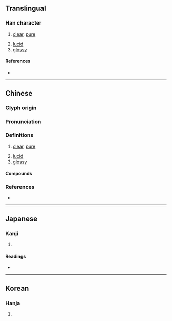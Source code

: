 {{also|滢}}
{{character info/new}}
==Translingual==

===Han character===
{{Han char|rn=85|rad=水|as=15|sn=18|four=39113|canj=EFFI,EFFG|ids=⿰氵瑩}}

# {{lb|zh|of water}} [[clear]], [[pure]]
# [[lucid]]
# [[glossy]]

====References====
* {{Han ref|kx=0658.300|dkj=18587|dj=1068.260|hdz=31780.120|uh=7005|ud=28677|bh=EFEF|bd=61423}}

----

==Chinese==
{{zh-forms|s=滢|alt=濙}}

===Glyph origin===
{{Han etym}}

===Pronunciation===
{{zh-pron
|m=yíng
|c=jing4,jing3
|mn=êng
|mc=y
|oc=y
|cat=a
}}

===Definitions===
{{zh-hanzi}}

# {{lb|zh|of water}} [[clear]], [[pure]]
# [[lucid]]
# [[glossy]]

====Compounds====
{{zh-der|汀瀅|瀅瀅|瀅熒}}

===References===
* {{R:yue:Hanzi}}

----

==Japanese==

===Kanji===
{{ja-kanji|grade=|rs=水15}}

# {{defn|lang=ja|sort=水15}}

====Readings====
* {{ja-readings|on=[[えい]] (ei), [[よう]] (yō), [[けい]] (kei), [[きょう]] (kyō)|kun=[[おがわ]] (ogawa)}}

----

==Korean==

===Hanja===
{{ko-hanja|hangeul=형|eumhun=물 맑을|rv=hyeong|mr=hyŏng|y=hyeng}}

# {{defn|lang=ko|sort=水15}}